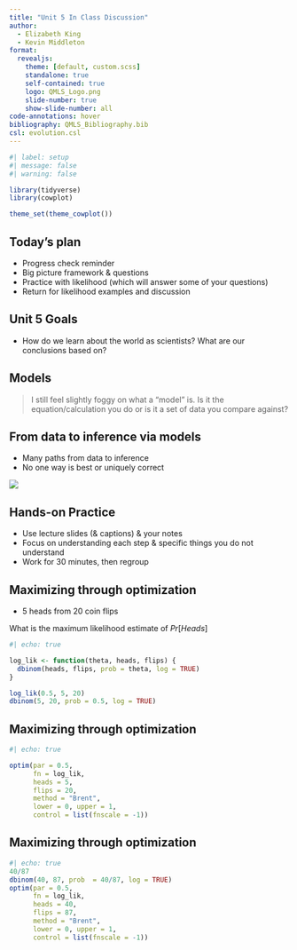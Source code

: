 ```yaml
---
title: "Unit 5 In Class Discussion"
author:
  - Elizabeth King
  - Kevin Middleton
format:
  revealjs:
    theme: [default, custom.scss]
    standalone: true
    self-contained: true
    logo: QMLS_Logo.png
    slide-number: true
    show-slide-number: all
code-annotations: hover
bibliography: QMLS_Bibliography.bib
csl: evolution.csl
---
```


```r
#| label: setup
#| message: false
#| warning: false

library(tidyverse)
library(cowplot)

theme_set(theme_cowplot())

```


## Today's plan

- Progress check reminder
- Big picture framework & questions
- Practice with likelihood (which will answer some of your questions)
- Return for likelihood examples and discussion


## Unit 5 Goals

- How do we learn about the world as scientists? What are our conclusions based on?


## Models

> I still feel slightly foggy on what a "model" is. Is it the equation/calculation you do or is it a set of data you compare against?


## From data to inference via models

- Many paths from data to inference
- No one way is best or uniquely correct

![](../images/Models_schematic.png){fig-align="center"}


## Hands-on Practice

- Use lecture slides (& captions) & your notes
- Focus on understanding each step & specific things you do not understand
- Work for 30 minutes, then regroup


## Maximizing through optimization

- 5 heads from 20 coin flips

What is the maximum likelihood estimate of $Pr[Heads]$

```r
#| echo: true

log_lik <- function(theta, heads, flips) {
  dbinom(heads, flips, prob = theta, log = TRUE)
}

log_lik(0.5, 5, 20)
dbinom(5, 20, prob = 0.5, log = TRUE)
```


## Maximizing through optimization

```r
#| echo: true

optim(par = 0.5,
      fn = log_lik,
      heads = 5,
      flips = 20,
      method = "Brent",
      lower = 0, upper = 1,
      control = list(fnscale = -1))
```


## Maximizing through optimization

```r
#| echo: true
40/87
dbinom(40, 87, prob  = 40/87, log = TRUE)
optim(par = 0.5,
      fn = log_lik,
      heads = 40,
      flips = 87,
      method = "Brent",
      lower = 0, upper = 1,
      control = list(fnscale = -1))
```





